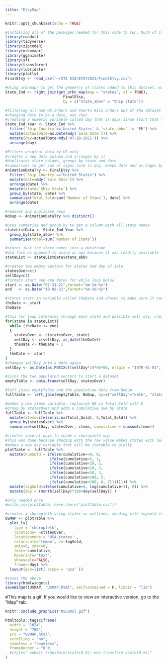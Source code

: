 ```yaml
---
title: "EtsyMap"
---
```


```r
knitr::opts_chunk$set(echo = TRUE)
```



```r
#installing all of the packages needed for this code to run. Much of it was added as needed.
library(readxl)
library(tidyverse)
library(zipcodeR)
library(urbnmapr)
library(gganimate)
library(sf)
library(transformr)
library(lubridate)
library(plotly)
FinalEtsy <- read_csv('~/STA 518/ETSY2021/FinalEtsy.csv')
```


```r
#Using urbnmapr to get the geometry of states added to this dataset, matched using state_abbv
State_Ind <- right_join(get_urbn_map(map = "states", sf = TRUE),
                          FinalEtsy,
                          by = c("state_abbv" = "Ship State"))

#filtering all non-US orders and Puerto Rico orders out of the dataset
#changing date to be a date, not char
#creating a numeric variable called day that is days since start that the order was placed, and arranging the data by day
State_Ind_Year <- State_Ind %>% 
  filter(`Ship Country`=='United States' & `state_abbv` != 'PR') %>% 
  mutate(actualDate=as.Date(mdy(`Sale Date`))) %>% 
  mutate(day=actualDate-mdy('07-28-2021')) %>% 
  arrange(day)
```



```r
#Filters original data by US only
#creates a new data column and arranges by it
#duplicates state column, groups by state and date
#summarises to get sum of signs sold in day, keeps date and arranges by it.
AnimationDataTry <- FinalEtsy %>% 
  filter(`Ship Country`=="United States") %>% 
  mutate(date=mdy(`Sale Date`)) %>% 
  arrange(date) %>% 
  mutate(state=`Ship State`) %>% 
  group_by(state, date) %>% 
  summarise(Total_Sold=sum(`Number of Items`), date) %>% 
  arrange(date)

#removes any duplicate rows
NoDup <- AnimationDataTry %>% distinct()

#Uses summarise and group_by to get a column with all state names
stateListData <- State_Ind_Year %>% 
  group_by(state_abbv) %>% 
  summarise(total=sum(`Number of Items`))

#stores just the state names into a dataframe
#did this as opposed to using an api because it was readily available
stateList <- stateListData$state_abbv

#creates two empty vectors for states and day of sale
statesOver=c()
sellDay=c()
#formats start and end dates for while loop below
start <- as.Date("07-31-21",format="%m-%d-%y")
end   <- as.Date("10-08-21",format="%m-%d-%y")

#stores start in variable called theDate and checks to make sure it ran properly
theDate <- start
theDate

#this for loop interates through each state and possible sell day, creating two populated vectors
for(state in stateList){
  while (theDate <= end)
  {
    statesOver <- c(statesOver, state)
    sellDay <- c(sellDay, as_date(theDate))
    theDate <- theDate + 1                    
  }
  theDate <- start
}
#changes sellDay into a date again
sellDay <- as.Date(as.POSIXct(sellDay*24*60*60, origin = "1970-01-01", tz="UTC"))

#joins the two populated vectors to start a dataset
emptyTable <- data.frame(sellDay, statesOver)

#left_joins emptyTable and the population data from NoDup
fullTable <- left_join(emptyTable, NoDup, by=c("sellDay"="date", "statesOver"="state"))

#makes a new items variable, replacine NA in Total_Sold with 0
#group_by statesOver and adds a cumulative sum by state
fullTable <- fullTable %>% 
  mutate(items=ifelse(is.na(Total_Sold), 0,Total_Sold)) %>% 
  group_by(statesOver) %>% 
  summarise(sellDay, statesOver, items, cumulative = cumsum(items))

#creates several ways to shade a choropleth map
#This was done because shading with the raw value makes states with less than 50 signs barely change color due to California (over 200 signs shipped there) 
#makes a new day variable that will be iterable to plotly
plotTable <- fullTable %>% 
  mutate(numSold = ifelse(cumulative==0, 0,
                    ifelse(cumulative<5, 1,
                    ifelse(cumulative<10, 2,
                    ifelse(cumulative<20, 3,
                    ifelse(cumulative<50, 4,
                    ifelse(cumulative<100, 5,
                    ifelse(cumulative<200, 6, 7)))))))) %>% 
  mutate(logSold=ifelse(cumulative>0, log(cumulative+1), 0)) %>% 
  mutate(day = (month(sellDay)*100+day(sellDay)) )

#only needed once
#write_csv(plotTable, here::here("plotTable.csv"))


```

```r
#creates a choropleth using states as outlines, shading with logsold for best shading, a scale that is just above the highest logsold value to make cumulative shading look better, hovering gives the number of signs shipped to that state, frame is the day variable created above
USMAP <- plotTable %>% 
  plot_ly(
    type = 'choropleth',
    locations= ~statesOver,
    locationmode = 'USA-states' , 
    colorscale='tempo', z=~logSold,
    zmin=0, zmax=6,
    text=~cumulative,
    hoverinfo='text',
    showscale=FALSE,
    frame=~day) %>% 
  layout(geo=list( scope = 'usa' )) 

#saves the above 
library(htmlwidgets)
saveWidget(USMAP, "USMAP.html", selfcontained = F, libdir = "lib")
```

#This map is a gif. If you would like to view an interactive version, go to the "Map" tab.
```r
knitr::include_graphics("USCumul.gif")
```

```r
htmltools::tags$iframe(
  width = "1024",
  height = "768",
  src = "USMAP.html", 
  scrolling = "no", 
  seamless = "seamless",
  frameBorder = "0"#,
  #style="-webkit-transform:scale(0.5);-moz-transform-scale(0.5);"
)
```





